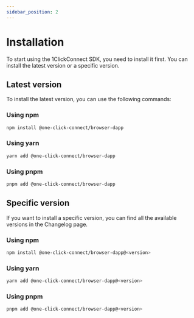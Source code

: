 ```yaml
---
sidebar_position: 2
---
```


# Installation

To start using the 1ClickConnect SDK, you need to install it first. You can install the latest version or a specific version.

## Latest version

To install the latest version, you can use the following commands:

### Using npm

```bash
npm install @one-click-connect/browser-dapp
```

### Using yarn

```bash
yarn add @one-click-connect/browser-dapp
```

### Using pnpm

```bash
pnpm add @one-click-connect/browser-dapp
```

## Specific version

If you want to install a specific version, you can find all the available versions in the Changelog page.

### Using npm

```bash
npm install @one-click-connect/browser-dapp@<version>
```

### Using yarn

```bash
yarn add @one-click-connect/browser-dapp@<version>
```

### Using pnpm

```bash
pnpm add @one-click-connect/browser-dapp@<version>
```
